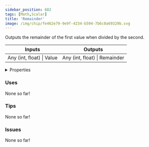 ```yaml
---
sidebar_position: 682
tags: [Math,Scalar]
title: 'Remainder'
image: /img/chip/fe462e79-9e9f-4234-b594-7b6c0a69329b.svg
---
```


Outputs the remainder of the first value when divided by the second.



<IChip uuid="fe462e79-9e9f-4234-b594-7b6c0a69329b"/>

<table><thead><tr><th>Inputs</th><th>Outputs</th></tr></thead><tbody><tr><td>Any (int, float) | Value</td><td>Any (int, float) | Remainder</td></tr></tbody></table>

<details>
  <summary>Properties</summary>
  <div>
    <div>
    <table>
      <tbody>
        <tr>
          <td>Is beta required?</td>
          <td>No</td>
        </tr>
        <tr>
          <td>Is chip a trolling risk?</td>
          <td>No</td>
        </tr>
        <tr>
          <td>Is chip a role assignment risk?</td>
          <td>No</td>
        </tr>
        <tr>
          <td>Chip UUID</td>
          <td>fe462e79-9e9f-4234-b594-7b6c0a69329b</td>
        </tr>
        <tr>
          <td>Room availability</td>
          <td>Available everywhere</td>
        </tr>
      </tbody>
    </table>
    </div>
  </div>
</details>

### Uses

None so far!

### Tips

None so far!

### Issues

None so far!